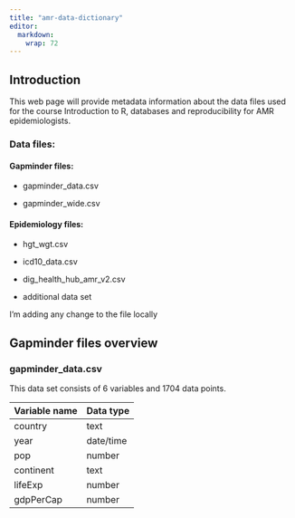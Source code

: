 ```yaml
---
title: "amr-data-dictionary"
editor: 
  markdown: 
    wrap: 72
---
```


## Introduction

This web page will provide metadata information about the data files
used for the course Introduction to R, databases and reproducibility for
AMR epidemiologists.

### Data files:

#### Gapminder files:

-   gapminder_data.csv

-   gapminder_wide.csv

#### Epidemiology files:

-   hgt_wgt.csv

-   icd10_data.csv

-   dig_health_hub_amr_v2.csv

-   additional data set

I'm adding any change to the file locally

## Gapminder files overview

### gapminder_data.csv

This data set consists of 6 variables and 1704 data points.

| Variable name | Data type |
|---------------|-----------|
| country       | text      |
| year          | date/time |
| pop           | number    |
| continent     | text      |
| lifeExp       | number    |
| gdpPerCap     | number    |

